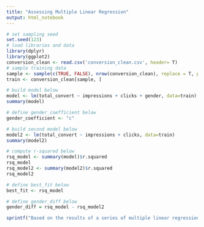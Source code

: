 ```yaml
---
title: "Assessing Multiple Linear Regression"
output: html_notebook
---
```


```r
# set sampling seed
set.seed(123)
# load libraries and data
library(dplyr)
library(ggplot2)
conversion_clean <- read.csv('conversion_clean.csv', header= T)
# sample training data
sample <- sample(c(TRUE, FALSE), nrow(conversion_clean), replace = T, prob = c(0.6,0.4))
train <- conversion_clean[sample, ]
```

```r
# build model below
model <- lm(total_convert ~ impressions + clicks + gender, data=train)
summary(model)

# define gender_coefficient below
gender_coefficient <- "c"
```

```r
# build second model below
model2 <- lm(total_convert ~ impressions + clicks, data=train)
summary(model2)

# compute r-squared below
rsq_model <- summary(model)$r.squared
rsq_model
rsq_model2 <- summary(model2)$r.squared
rsq_model2

# define best_fit below
best_fit <- rsq_model

# define gender_diff below
gender_diff = rsq_model - rsq_model2

sprintf("Based on the results of a series of multiple linear regressions on total_convert, we estimate that user gender accounts for approximately %s percent of the variation in product purchase rate.", gender_diff)
```


